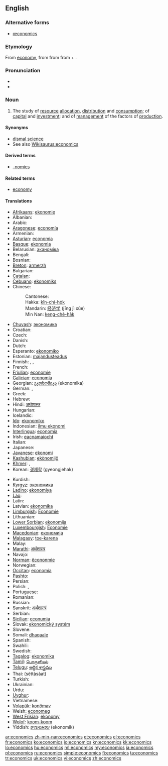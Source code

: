 ==English==
{{wikipedia}}

===Alternative forms===
* [[œconomics]] {{qualifier|archaic}}

===Etymology===
From [[economy]], from {{etyl|la|en}} {{term|oeconomia|lang=la}} from {{etyl|grc|en}} {{term|οἰκονομία||management of a household, administration|tr=oikonomia|lang=grc|sc=polytonic}} from {{term|οἶκος||house|tr=oikos|lang=grc|sc=polytonic}} + {{term|νόμος||law|tr=nomos|lang=grc|sc=polytonic}}.

===Pronunciation===
* {{audio|En-us-economics.ogg|Audio (US)}}
* {{audio|En-uk-economics.ogg|Audio (UK)}}

===Noun===
{{en-noun|-}}

# {{context|Social sciences}} The study of [[resource]] [[allocation]], [[distribution]] and [[consumption]]; of [[capital]] and [[investment]]; and of [[management]] of the factors of [[production]].

====Synonyms====
* [[dismal science]]
* See also [[Wikisaurus:economics]]

====Derived terms====
* [[-nomics]]

====Related terms====
* [[economy]]

====Translations====
{{trans-top|study}}
* [[Afrikaans]]: [[ekonomie]]
* Albanian: {{t-|sq|ekonomia|xs=Albanian}}
* Arabic: {{Arab|[[اقتصاد]]}} {{IPAchar|(iqtiṣād)}} {{m}}
* [[Aragonese]]: [[economía]] {{f}}
* Armenian: {{t-|hy|տնտեսագիտություն|tr=tntesagitut'yun}}
* [[Asturian]]: [[economía]] {{f}}
* [[Basque]]: [[ekonomia]]
* Belarusian: [[эканоміка]] {{f}}
* Bengali: {{t+|bn|অর্থনীতি|sc=Beng|xs=Bengali}}
* Bosnian: {{t+|bs|ekonomija|f}}
* [[Breton]]: [[armerzh]]
* Bulgarian: {{t|bg|икономика|f}}
* [[Catalan]]: {{t+|ca|economia|f}}
* [[Cebuano]]: [[ekonomiks]]
* Chinese:
*: Cantonese: {{tø|yue|經濟學|tr=ging1 zai3 hok6|sc=Hani|xs=Cantonese}}
*: Hakka: [[kîn-chi-ho̍k]]
*: Mandarin: [[经济学]] (jīng jì xúe)
*: Min Nan: [[keng-chè-ha̍k]]
* [[Chuvash]]: [[экономика]]
* Croatian: {{t-|hr|ekonomija|f}}
* Czech: {{t-|cs|ekonomie|f}}
* Danish: {{t-|da|økonomi}}
* Dutch: {{t+|nl|economie|f}}
* Esperanto: [[ekonomiko]]
* Estonian: [[majandusteadus]]
* Finnish: {{t-|fi|taloustiede}}, {{t-|fi|ekonomia}}, {{t|fi|kansantaloustiede}}
* French: {{t+|fr|économie|f}}
* [[Friulian]]: [[economie]] {{f}}
* [[Galician]]: [[economía]] {{f}}
* Georgian: [[ეკონომიკა]] (ekonomika)
* German: {{t+|de|Ökonomie|f}}, {{t+|de|Wirtschaftswissenschaft|f}}
* Greek: {{t+|el|οικονομικά|n|p}}
* Hebrew: {{t+|he|כלכלה|f}}
* Hindi: [[अर्थशास्त्र]]
* Hungarian: {{t+|hu|közgazdaságtan}}
* Icelandic: {{t|is|hagfræði}}
* [[Ido]]: [[ekonomiko]]
* Indonesian: [[ilmu ekonomi]]
* [[Interlingua]]: [[economia]]
* Irish: [[eacnamaíocht]]
* Italian: {{t+|it|economia|f}}
* Japanese: {{t+|ja|経済学|tr=keizai-gaku}}
* [[Javanese]]: [[ekonomi]]
* [[Kashubian]]: [[ekònomijô]]
* [[Khmer]]: {{Khmr|[[សេដ្ឋសាស្ត្រ]]}}, {{t|km|សេដ្ឋវិទ្យា|tr=sed dhak vi tyea|sc=Khmr}}
* Korean: [[경제학]] (gyeongjehak)
{{trans-mid}}
* Kurdish: {{t|ku|ئابووری|tr=aburi|sc=ku-Arab}}
* [[Kyrgyz]]: [[экономика]]
* [[Ladino]]: [[ekonomiya]] {{f}}
* [[Lao]]: {{t+|lo|ເສດຖະສາດ|sc=Laoo|xs=Lao}}
* Latin: {{t+|la|oeconomia|f}}
* Latvian: [[ekonomika]]
* [[Limburgish]]: [[Economie]]
* Lithuanian: {{t+|lt|ekonomika|xs=Lithuanian}}
* [[Lower Sorbian]]: [[ekonomija]] {{f}}
* [[Luxembourgish]]: [[Economie]]
* [[Macedonian]]: [[економија]] {{f}}
* [[Malagasy]]: [[toe-karena]]
* Malay: {{t-|ms|ekonomi|xs=Malay}}
* [[Marathi]]: [[अर्थशास्त्र]]
* Navajo: {{tø|nv|naʼiiniʼ naalkaah}}
* [[Norman]]: [[êcononmie]]
* Norwegian: {{t+|no|økonomi}}
* [[Occitan]]: [[economia]] {{f}}
* [[Pashto]]: {{ps-Arab|[[اقتصاد]]}}
* Persian: {{t-|fa|اقتصاد|tr=eqtesâd|xs=Persian}}
* Polish: {{t+|pl|ekonomia|f}}, {{t-|pl|ekonomika|f}}
* Portuguese: {{t+|pt|economia|f}}
* Romanian: {{t-|ro|economie}}
* Russian: {{t+|ru|экономика|f|tr=ekonómika}}
* Sanskrit: [[अर्थशास्त्रं]]
* Serbian: {{t-|sr|економија|f|sc=Cyrl}}
* [[Sicilian]]: [[econumìa]] {{f}}
* Slovak: [[ekonomický systém]] {{m}}
* Slovene: {{t+|sl|ekonomija|f}}
* Somali: [[dhaqaale]]
* Spanish: {{t+|es|economía|f}}
* Swahili: {{t+|sw|uchumi|xs=Swahili}}
* Swedish: {{t+|sv|ekonomi}}
* [[Tagalog]]: [[ekonomika]] {{f}}
* [[Tamil]]: [[பொருளியல்]]
* [[Telugu]]: [[ఆర్థిక శాస్త్రము]]
* Thai: {{Thai|[[เศรษฐศาสตร์]]}} (sèttàsàat)
* Turkish: {{t+|tr|iktisat}}
* Ukrainian: {{t+|uk|економіка|f|xs=Ukrainian}}
* Urdu: {{ur-Arab|[[معاشیات]]}}
* [[Uyghur]]: {{ug-Arab|[[ئىقتىسادشۇناسلىق]]}}
* Vietnamese: {{t+|vi|kinh tế học|xs=Vietnamese}}
* [[Volapük]]: [[konömav]]
* Welsh: [[economeg]]
* [[West Frisian]]: [[ekonomy]]
* [[Wolof]]: [[koom-koom]]
* Yiddish: [[עקאנאמיק]] (ekonomik)
{{trans-bottom}}

[[ar:economics]]
[[zh-min-nan:economics]]
[[et:economics]]
[[el:economics]]
[[fr:economics]]
[[ko:economics]]
[[io:economics]]
[[kn:economics]]
[[kk:economics]]
[[lo:economics]]
[[hu:economics]]
[[ml:economics]]
[[my:economics]]
[[ja:economics]]
[[pl:economics]]
[[ru:economics]]
[[simple:economics]]
[[fi:economics]]
[[ta:economics]]
[[tr:economics]]
[[uk:economics]]
[[vi:economics]]
[[zh:economics]]